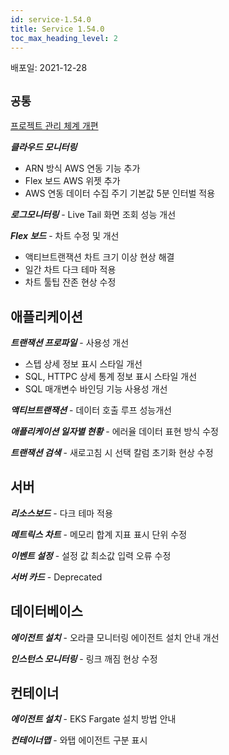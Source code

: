 ```yaml
---
id: service-1.54.0
title: Service 1.54.0
toc_max_heading_level: 2
---
```



배포일: 2021-12-28

## `공통`

[프로젝트 관리 체계 개편](https://docs.whatap.io/project/project-structure)

***클라우드 모니터링*** 

* ARN 방식 AWS 연동 기능 추가
* Flex 보드 AWS 위젯 추가
* AWS 연동 데이터 수집 주기 기본값 5분 인터벌 적용 

***로그모니터링*** - Live Tail 화면 조회 성능 개선

***Flex 보드*** - 차트 수정 및 개선

* 액티브트랜잭션 차트 크기 이상 현상 해결
* 일간 차트 다크 테마 적용
* 차트 툴팁 잔존 현상 수정

 
## 애플리케이션

***트랜잭션 프로파일*** - 사용성 개선

* 스텝 상세 정보 표시 스타일 개선
* SQL, HTTPC 상세 통계 정보 표시 스타일 개선 
* SQL 매개변수 바인딩 기능 사용성 개선

***액티브트랜잭션*** - 데이터 호출 루프 성능개선

***애플리케이션 일자별 현황*** - 에러율 데이터 표현 방식 수정

***트랜잭션 검색*** - 새로고침 시 선택 칼럼 초기화 현상 수정

## 서버

***리소스보드*** - 다크 테마 적용

***메트릭스 차트*** - 메모리 합계 지표 표시 단위 수정 

***이벤트 설정*** - 설정 값 최소값 입력 오류 수정

***서버 카드*** - Deprecated

## 데이터베이스

***에이전트 설치*** - 오라클 모니터링 에이전트 설치 안내 개선

***인스턴스 모니터링*** - 링크 깨짐 현상 수정


## 컨테이너

***에이전트 설치*** - EKS Fargate 설치 방법 안내

***컨테이너맵*** - 와탭 에이전트 구분 표시

